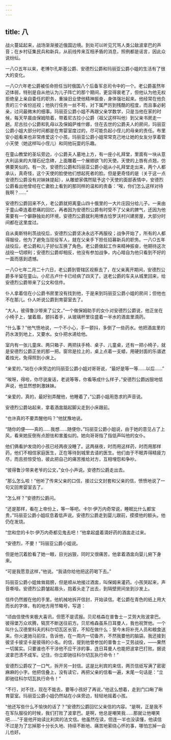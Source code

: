 ```yaml
---
---
---
```

title: 八
---




战火蔓延起来，战场渐渐接近俄国边境。到处可以听见咒骂人类公敌波拿巴的声音；在乡村征集民兵和新兵，从前线传来互相矛盾的消息，照例都是谣言，因此众说纷纭。

一八○五年以来，老博尔孔斯基公爵、安德烈公爵和玛丽亚公爵小姐的生活有了很大的变化。

一八○六年老公爵被任命担任当时俄国八个后备军总司令中的一个。老公爵虽然年迈体弱，特别是自从他认为儿子阵亡的那个期间，更显得衰老了，但他认为他无权拒绝皇上亲自委任的职务，重操旧业使他精神振奋，身体强壮起来。他经常在他负责的三个省份巡视；他执行任务一丝不苟，对下属严厉到残酷的程度，而且事必躬亲，过问最微末的细事。玛丽亚公爵小姐不再跟父亲学数学，只是当他在家的时候，每天早晨由保姆陪着，带着尼古拉小公爵（祖父这样叫他）到父亲书房走一趟。尼古拉小公爵和乳母以及保姆萨维什娜，住在去世的公爵夫人的房间，玛丽亚公爵小姐大部分时间都是在育婴室度过的，尽可能负起小侄儿的母亲的责任。布里安小姐看来也非常疼爱这个小孩，玛丽亚公爵小姐常常克己地让她的女友分享着管小天使（她这样叫小侄儿）和同他玩耍的乐趣。

在童山教堂的圣坛旁边，小公爵夫人墓地上方，有一座小礼拜堂，里面有一块从意大利运来的大理石纪念碑，上面雕着一个展翅欲飞的天使。天使的上唇有点翘，仿佛要笑似的。有一次，安德烈公爵和玛丽亚公爵小姐从小礼拜堂走出来，两个人都承认，真奇怪，这个天使的脸使他们想起死者的脸。但是更奇怪的是（关于这一点安德烈公爵没有对妹妹提起），从雕塑家偶然赋予这个天使的面部表情中，安德烈公爵看出他曾经在亡妻脸上看到的那同样的温和的责备：“唉，你们怎么这样对待我啊？……”

安德烈公爵回来不久，老公爵就把离童山四十俄里的一大片庄园分给儿子。一来由于童山牵连着悲痛的回忆，再者因为安德烈公爵有时受不了父亲的脾气，还因为他需要有一个僻静独处的环境，安德烈公爵就利用博古恰罗沃村兴建房屋，大部分时间都在这里度过。

自从奥斯特利茨战役后，安德烈公爵坚决永远不再服役；战争开始了，所有的人都得服役，他为了避免当现役军人，就在父亲手下担任招募新兵的职务。一八○五年战役后，老公爵和儿子好似互换了角色。老公爵做起工作来精神振奋，他期待这次战役一切顺利；安德烈公爵却相反，他没有参加战争，内心暗自为他只看到不好的一面而感到遗憾。

一八○七年二月二十六日，老公爵到管辖区视察去了，在父亲离开期间，安德烈公爵多半留在童山。小尼古卢什卡已经病了四天了。送老公爵的车夫从城里回来，给安德烈公爵带来了公文和信件。

仆人拿着信在小公爵书房里没有找到他，于是来到玛丽亚公爵小姐的房间；但他也不在那儿。仆人听说公爵到育婴室去了。

“大人，彼得鲁沙带来了公文，”一个做保姆助手的女仆对安德烈公爵说，他正坐在小椅子上，皱着眉，颤抖着手，从玻璃杯里往盛着一半水的酒盅里滴药。

“什么事？”他气愤地说，一个不小心，手一颤抖，多倒了一些药水。他把酒盅里的药水泼到地上，又要水。女仆把水递给他。

室内有一张儿童床、两只箱子、两把扶手椅、桌子、儿童桌，还有一把小椅子，就是安德烈公爵正坐的那一把。窗帘是拉上的，桌上点着一支蜡，用硬封面的乐谱遮着烛光，免得照到小床上。

“亲爱的，”站在小床旁边的玛丽亚公爵小姐对哥哥说，“最好是等一等……以后……”

“唉呀，得啦，你尽说废话，老说等等，你看等成什么样子，”安德烈公爵凶狠地低声说，他显然想刺激妹妹。

“亲爱的，真的，最好别弄醒他，他睡着了，”公爵小姐用恳求的声音说。

安德烈公爵站起来，拿着酒盅踮起脚尖走到小床跟前。

“也许真的不要弄醒他吗？”他犹豫地说。

“随你的便——真的……我想……随便你，”玛丽亚公爵小姐说，由于她的意见占了上风，看来她反倒有点胆怯和害羞似的。她向哥哥指了指低声叫他的女仆。

他们俩看护发烧的小孩已经两夜没睡了。这两昼夜，时而用这样药，时而用那样药，他们不相信家庭医生，正在等待到城里去请的医生。他们由于不眠弄得精疲力尽，而且担惊受怕，彼此把自己的痛苦推给对方，互相埋怨和争吵。

“彼得鲁沙带来老爷的公文，”女仆小声说。安德烈公爵走出去。

“那么怎么啦！”他听了传来父亲的口信，接过公文封套和父亲的信，愤愤地说了一句又回育婴室去了。

“怎么样？”安德烈公爵问。

“还是那样，看在上帝份上，等一等吧。卡尔·伊万内奇常说，睡眠比什么都宝贵，”玛丽亚公爵小姐叹息着低声说。安德烈公爵走到婴儿跟前，摸摸他的额头。他仍在发烧。

“您和您的卡尔·伊万内奇都见鬼去吧！”他拿起盛着滴好药的酒盅走过来。

“安德烈，不要！”玛丽亚公爵小姐说。

但是他沉着脸看了她一眼，目光凶狠，同时又很痛苦，他拿着酒盅向婴儿俯下身来。

“可是我愿意这样，”他说。“我请你给他把这药喝下去。”

玛丽亚公爵小姐耸耸肩膀，但是顺从地接过酒盅，叫保姆来灌药。小孩哭起来，声音嘶哑。安德烈公爵皱起眉头，抱着头走了出去，到隔壁房间坐到沙发上。

信件仍然握在他的手里。他机械地拆开信封，开始读信。老公爵在青色的纸上用大而长的字体，有的地方用节略号，写道：

“顷由信使传来极大喜讯，但愿不是谎报。贝尼格森在普鲁士－艾劳大败波拿巴。彼得堡万众欢腾，犒赏不断送往前方。贝尼格森虽系日耳曼人，我也祝贺他。一个叫什么汉德里科夫的科尔切瓦区长官，不知在做什么：至今未将补充人员和粮食送来。你火速驰马前往，告诉他，在一周内一切备齐，不然我要他的脑袋。我还接到彼坚卡彼坚卡是彼得的小名。的信，提到他曾参加的普鲁士－艾劳战役，——果然一切属实。只要谁也不干涉他不应干涉的事，连日耳曼人也能把波拿巴打败。据说波拿巴溃不成军。记住，你立即驰往科尔切瓦执行命令！”

安德烈公爵叹了一口气，拆开另一封信。这是比利宾的来信，两页信纸写满了密密麻麻的小字。他把信叠上，没有读它，再把父亲的信看一遍，末尾一句话是：“立即驰往科尔切瓦执行命令！”

“不行，对不住，现在不能去，要等小孩好了再说，”他这么想着，走到门口瞅了瞅育婴室。玛丽亚公爵小姐仍然站在小床旁边，轻轻地摇着小孩。

“他还写些什么不愉快的话了？”安德烈公爵回忆父亲信的内容。“是啊，正是我不在军队服役的时候，我们打败了波拿巴。是啊，他总是嘲笑我……那就让他嘲笑吧……”于是他开始读比利宾的法文信。他虽然在读，但连一半也没读懂，他读信不过是为了忘掉那十分长久地、持续不断地、痛苦地萦绕心怀的事，哪怕忘掉一会儿也好。